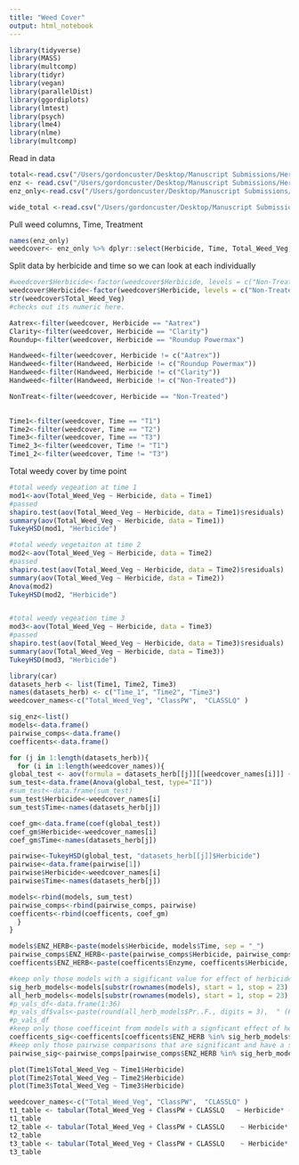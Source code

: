 ```yaml
---
title: "Weed Cover"
output: html_notebook
---
```


```r
library(tidyverse)
library(MASS)
library(multcomp)
library(tidyr)
library(vegan)
library(parallelDist)
library(ggordiplots)
library(lmtest)
library(psych)
library(lme4)
library(nlme)
library(multcomp)
```

Read in data
```r
total<-read.csv("/Users/gordoncuster/Desktop/Manuscript Submissions/Herbicide and Microbes/Herbicide_SAREC_2018/merged_metadata_herbicide_EPSCOR_2018.csv")
enz <- read.csv("/Users/gordoncuster/Desktop/Manuscript Submissions/Herbicide and Microbes/Herbicide_SAREC_2018/Enzymes/Enzyme_Summary_W_percent_Change.csv")
enz_only<-read.csv("/Users/gordoncuster/Desktop/Manuscript Submissions/Herbicide and Microbes/Herbicide_SAREC_2018/Enzymes/Enzyme.csv")

wide_total <-read.csv("/Users/gordoncuster/Desktop/Manuscript Submissions/Herbicide and Microbes/Herbicide_SAREC_2018/Wide_merged_GLM.csv")
```

Pull weed columns, Time, Treatment
```r
names(enz_only)
weedcover<- enz_only %>% dplyr::select(Herbicide, Time, Total_Weed_Veg, ClassPW, ClassNS, CLASSFT, CLASSLQ, CLASSU, Barcode_ID )


```


Split data by herbicide and time so we can look at each individually
```r
#weedcover$Herbicide<-factor(weedcover$Herbicide, levels = c("Non-Treated", "Hand", "Aatrex", "Clarity", "Roundup Powermax"), ordered = T)
weedcover$Herbicide<-factor(weedcover$Herbicide, levels = c("Non-Treated", "Hand", "Aatrex", "Clarity", "Roundup Powermax"), ordered = F)
str(weedcover$Total_Weed_Veg)
#checks out its numeric here. 

Aatrex<-filter(weedcover, Herbicide == "Aatrex")
Clarity<-filter(weedcover, Herbicide == "Clarity")
Roundup<-filter(weedcover, Herbicide == "Roundup Powermax")

Handweed<-filter(weedcover, Herbicide != c("Aatrex"))
Handweed<-filter(Handweed, Herbicide != c("Roundup Powermax"))
Handweed<-filter(Handweed, Herbicide != c("Clarity"))
Handweed<-filter(Handweed, Herbicide != c("Non-Treated"))

NonTreat<-filter(weedcover, Herbicide == "Non-Treated")

  
Time1<-filter(weedcover, Time == "T1")
Time2<-filter(weedcover, Time == "T2")
Time3<-filter(weedcover, Time == "T3")
Time2_3<-filter(weedcover, Time != "T1")
Time1_2<-filter(weedcover, Time != "T3")
```

Total weedy cover by time point
```r
#total weedy vegeation at time 1
mod1<-aov(Total_Weed_Veg ~ Herbicide, data = Time1)
#passed
shapiro.test(aov(Total_Weed_Veg ~ Herbicide, data = Time1)$residuals)
summary(aov(Total_Weed_Veg ~ Herbicide, data = Time1))
TukeyHSD(mod1, "Herbicide")

#total weedy vegetaiton at time 2
mod2<-aov(Total_Weed_Veg ~ Herbicide, data = Time2)
#passed
shapiro.test(aov(Total_Weed_Veg ~ Herbicide, data = Time2)$residuals)
summary(aov(Total_Weed_Veg ~ Herbicide, data = Time2))
Anova(mod2)
TukeyHSD(mod2, "Herbicide")


#total weedy vegeation time 3
mod3<-aov(Total_Weed_Veg ~ Herbicide, data = Time3)
#passed
shapiro.test(aov(Total_Weed_Veg ~ Herbicide, data = Time3)$residuals)
summary(aov(Total_Weed_Veg ~ Herbicide, data = Time3))
TukeyHSD(mod3, "Herbicide")
```
```r
library(car)
datasets_herb <- list(Time1, Time2, Time3)
names(datasets_herb) <- c("Time_1", "Time2", "Time3")
weedcover_names<-c("Total_Weed_Veg", "ClassPW",  "CLASSLQ" )

sig_enz<-list()
models<-data.frame()
pairwise_comps<-data.frame()
coefficents<-data.frame()

for (j in 1:length(datasets_herb)){
  for (i in 1:length(weedcover_names)){
global_test <- aov(formula = datasets_herb[[j]][[weedcover_names[i]]] ~  datasets_herb[[j]]$Herbicide)
sum_test<-data.frame(Anova(global_test, type="II"))
#sum_test<-data.frame(sum_test)
sum_test$Herbicide<-weedcover_names[i]
sum_test$Time<-names(datasets_herb[j])

coef_gm<-data.frame(coef(global_test))
coef_gm$Herbicide<-weedcover_names[i]
coef_gm$Time<-names(datasets_herb[j])

pairwise<-TukeyHSD(global_test, "datasets_herb[[j]]$Herbicide")
pairwise<-data.frame(pairwise[1])
pairwise$Herbicide<-weedcover_names[i]
pairwise$Time<-names(datasets_herb[j])

models<-rbind(models, sum_test)
pairwise_comps<-rbind(pairwise_comps, pairwise)
coefficents<-rbind(coefficents, coef_gm)
  }
}

models$ENZ_HERB<-paste(models$Herbicide, models$Time, sep = "_")
pairwise_comps$ENZ_HERB<-paste(pairwise_comps$Herbicide, pairwise_comps$Time, sep = "_")
coefficents$ENZ_HERB<-paste(coefficents$Enzyme, coefficents$Herbicide, sep = "_")

#keep only those models with a sigificant value for effect of herbicide
sig_herb_models<-models[substr(rownames(models), start = 1, stop = 23) == "datasets_herb[[j]]$Herb" & models$Pr..F.<=0.05,]
all_herb_models<-models[substr(rownames(models), start = 1, stop = 23) == "datasets_herb[[j]]$Herb",]
#p_vals_df<-data.frame(1:36)
#p_vals_df$vals<-paste(round(all_herb_models$Pr..F., digits = 3),  " (F 5,58 = ", round(all_herb_models$F.value, digits = 3), ")", sep = "")
#p_vals_df
#keep only those coefficeint from models with a signficant effect of herbicide
coefficents_sig<-coefficents[coefficents$ENZ_HERB %in% sig_herb_models$ENZ_HERB, ]
#keep only those pairwise comparisons that are significant and have a significant value for herbicide from global model
pairwise_sig<-pairwise_comps[pairwise_comps$ENZ_HERB %in% sig_herb_models$ENZ_HERB & pairwise_comps$datasets_herb..j...Herbicide.p.adj <=0.05,]
```

```r
plot(Time1$Total_Weed_Veg ~ Time1$Herbicide)
plot(Time2$Total_Weed_Veg ~ Time2$Herbicide)
plot(Time3$Total_Weed_Veg ~ Time3$Herbicide)
```
```r

weedcover_names<-c("Total_Weed_Veg", "ClassPW",  "CLASSLQ" )
t1_table <- tabular(Total_Weed_Veg + ClassPW + CLASSLQ   ~ Herbicide* (mean+sd), data=Time1 )
t1_table
t2_table <- tabular(Total_Weed_Veg + ClassPW + CLASSLQ    ~ Herbicide* (mean+sd), data=Time2 )
t2_table
t3_table <- tabular(Total_Weed_Veg + ClassPW + CLASSLQ    ~ Herbicide* (mean+sd), data=Time3 )
t3_table
```

